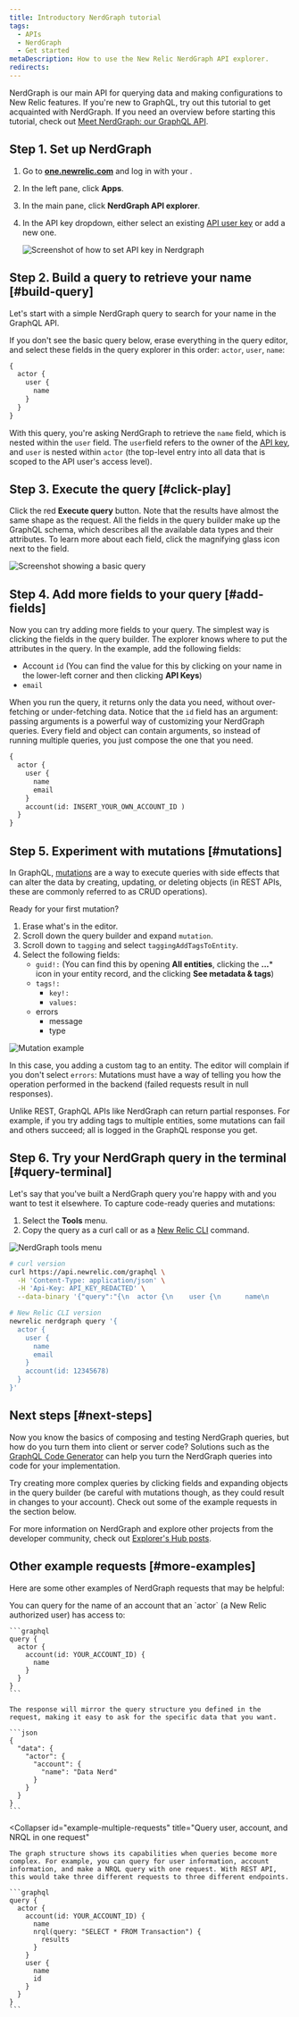 ```yaml
---
title: Introductory NerdGraph tutorial
tags:
  - APIs
  - NerdGraph
  - Get started
metaDescription: How to use the New Relic NerdGraph API explorer. 
redirects:
---
```









NerdGraph is our main API for querying data and making configurations to New Relic features. If you're new to GraphQL, try out this tutorial to get acquainted with NerdGraph. If you need an overview before starting this tutorial, check out  [Meet NerdGraph: our GraphQL API](/docs/apis/nerdgraph/get-started/introduction-new-relic-nerdgraph).


## Step 1. Set up NerdGraph

1. Go to **[one.newrelic.com](https://one.newrelic.com)** and log in with your <InlinePopover type="userKey" />.
2. In the left pane, click **Apps**.
3. In the main pane, click **NerdGraph API explorer**.
4. In the API key dropdown, either select an existing [API user key](/docs/apis/intro-apis/new-relic-api-keys/#user-key) or add a new one.

    <img
        title="Screenshot of how to set API key in Nerdgraph"
        alt="Screenshot of how to set API key in Nerdgraph"
        src={apisScreenshotAPIKeyInNerdGraph}
    />

## Step 2. Build a query to retrieve your name [#build-query]

Let's start with a simple NerdGraph query to search for your name in the GraphQL API.

If you don't see the basic query below, erase everything in the query editor, and select these fields in the query explorer in this order: `actor`, `user`, `name`:

```graphql
{
  actor {
    user {
      name
    }
  }
}
```
With this query, you're asking NerdGraph to retrieve the `name` field, which is nested within the `user` field. The `user`field refers to the owner of the [API key](https://docs.newrelic.com/docs/apis/get-started/intro-apis/types-new-relic-api-keys#user-api-key), and `user` is nested within `actor` (the top-level entry into all data that is scoped to the API user's access level).

## Step 3. Execute the query [#click-play]

Click the red **Execute query** button. Note that the results have almost the same shape as the request. All the fields in the query builder make up the GraphQL schema, which describes all the available data types and their attributes. To learn more about each field, click the magnifying glass icon next to the field.

<img
  title="Screenshot showing a basic query"
  alt="Screenshot showing a basic query"
  src={apisNerdGraphInternalDocs}
/>

## Step 4. Add more fields to your query [#add-fields]

Now you can try adding more fields to your query. The simplest way is clicking the fields in the query builder. The explorer knows where to put the attributes in the query. In the example, add the following fields:

* Account `id` (You can find the value for this by clicking on your name in the lower-left corner and then clicking **API Keys**)
* `email` 

When you run the query, it returns only the data you need, without over-fetching or under-fetching data. Notice that the `id` field has an argument: passing arguments is a powerful way of customizing your NerdGraph queries. Every field and object can contain arguments, so instead of running multiple queries, you just compose the one that you need.

```graphql
{
  actor {
    user {
      name
      email
    }
    account(id: INSERT_YOUR_OWN_ACCOUNT_ID )
  }
}
```

## Step 5. Experiment with mutations [#mutations]

In GraphQL, [mutations](https://graphql.org/learn/queries/#mutations) are a way to execute queries with side effects that can alter the data by creating, updating, or deleting objects (in REST APIs, these are commonly referred to as CRUD operations).

Ready for your first mutation?

1. Erase what's in the editor.
2. Scroll down the query builder and expand `mutation`.
3. Scroll down to `tagging` and select `taggingAddTagsToEntity`.
3. Select the following fields:
    * `guid!:` (You can find this by opening **All entities**, clicking the **...*** icon in your entity record, and the clicking **See metadata & tags**)
    * `tags!:`
        * `key!:`
        * `values:`
    * errors
        * message
        * type


<img
  title="Mutation example"
  alt="Mutation example"
  src={apisNerdGraphMutationExample}
/>


In this case, you adding a custom tag to an entity. The editor will complain if you don't select `errors`: Mutations must have a way of telling you how the operation performed in the backend (failed requests result in null responses).

<Callout variant="tip">
Unlike REST, GraphQL APIs like NerdGraph can return partial responses. For example, if you try adding tags to multiple entities, some mutations can fail and others succeed; all is logged in the GraphQL response you get.
</Callout>

## Step 6. Try your NerdGraph query in the terminal [#query-terminal]

Let's say that you've built a NerdGraph query you're happy with and you want to test it elsewhere. To capture code-ready queries and mutations:

1. Select the **Tools** menu.
2. Copy the query as a curl call or as a [New Relic CLI](https://developer.newrelic.com/explore-docs/newrelic-cli) command.

<img
  title="NerdGraph tools menu"
  alt="NerdGraph tools menu"
  src={apisNerdGraphToolsMenu}
/>

```bash
# curl version
curl https://api.newrelic.com/graphql \
  -H 'Content-Type: application/json' \
  -H 'Api-Key: API_KEY_REDACTED' \
  --data-binary '{"query":"{\n  actor {\n    user {\n      name\n      email\n    }\n    account(id: 12345678)\n  }\n}\n", "variables":""}'

# New Relic CLI version
newrelic nerdgraph query '{
  actor {
    user {
      name
      email
    }
    account(id: 12345678)
  }
}'
```

## Next steps [#next-steps]

Now you know the basics of composing and testing NerdGraph queries, but how do you turn them into client or server code? Solutions such as the [GraphQL Code Generator](https://graphql-code-generator.com/) can help you turn the NerdGraph queries into code for your implementation.

Try creating more complex queries by clicking fields and expanding objects in the query builder (be careful with mutations though, as they could result in changes to your account). Check out some of the example requests in the section below. 

For more information on NerdGraph and explore other projects from the developer community, check out [Explorer's Hub posts](https://discuss.newrelic.com/search?q=nerdgraph).

## Other example requests [#more-examples]

Here are some other examples of NerdGraph requests that may be helpful: 

<CollapserGroup>
  <Collapser
    id="example-account-user"
    title="Query accounts a New Relic user can access"
  >
    You can query for the name of an account that an `actor` (a New Relic authorized user) has access to:

    ```graphql
    query {
      actor {
        account(id: YOUR_ACCOUNT_ID) {
          name
        }
      }
    }
    ```

    The response will mirror the query structure you defined in the request, making it easy to ask for the specific data that you want.

    ```json
    {
      "data": {
        "actor": {
          "account": {
            "name": "Data Nerd"
          }
        }
      }
    }
    ```
  </Collapser>

  <Collapser
    id="example-multiple-requests"
    title="Query user, account, and NRQL in one request"
  >
    The graph structure shows its capabilities when queries become more complex. For example, you can query for user information, account information, and make a NRQL query with one request. With REST API, this would take three different requests to three different endpoints.

    ```graphql
    query {
      actor {
        account(id: YOUR_ACCOUNT_ID) {
          name
          nrql(query: "SELECT * FROM Transaction") {
            results
          }
        }
        user {
          name
          id
        }
      }
    }
    ```
  </Collapser>
</CollapserGroup>
